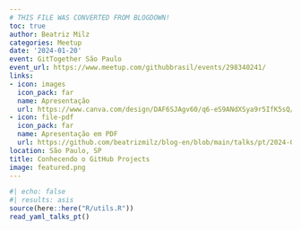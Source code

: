 ```yaml
---
# THIS FILE WAS CONVERTED FROM BLOGDOWN!
toc: true
author: Beatriz Milz
categories: Meetup
date: '2024-01-20'
event: GitTogether São Paulo
event_url: https://www.meetup.com/githubbrasil/events/298340241/
links:
- icon: images
  icon_pack: far
  name: Apresentação
  url: https://www.canva.com/design/DAF6SJAgv60/q6-eS9ANdXSya9r5IfK5sQ/view?utm_content=DAF6SJAgv60&utm_campaign=designshare&utm_medium=link&utm_source=editor
- icon: file-pdf
  icon_pack: far
  name: Apresentação em PDF
  url: https://github.com/beatrizmilz/blog-en/blob/main/talks/pt/2024-01-github-projects/conhecendo-github-projects.pdf
location: São Paulo, SP
title: Conhecendo o GitHub Projects
image: featured.png
---
```


```r
#| echo: false
#| results: asis
source(here::here("R/utils.R"))
read_yaml_talks_pt()
```
